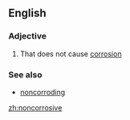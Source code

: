 ==English==
===Adjective===
{{en-adj}}
# That does not cause [[corrosion]]
===See also===
*[[noncorroding]]

[[zh:noncorrosive]]